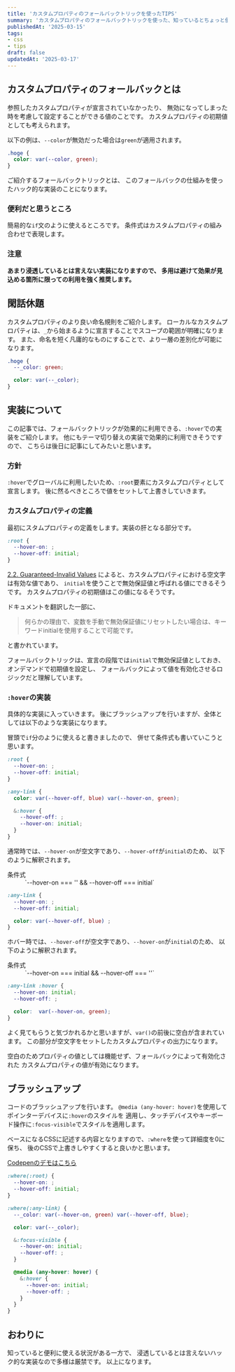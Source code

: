 ```yaml
---
title: 'カスタムプロパティのフォールバックトリックを使ったTIPS'
summary: 'カスタムプロパティのフォールバックトリックを使った、知っているとちょっと便利かもしれないTIPSをご紹介します。'
publishedAt: '2025-03-15'
tags:
- css
- tips
draft: false
updatedAt: '2025-03-17'
---
```


## カスタムプロパティのフォールバックとは
参照したカスタムプロパティが宣言されていなかったり、
無効になってしまった時を考慮して設定することができる値のことです。
カスタムプロパティの初期値としても考えられます。

以下の例は、`--color`が無効だった場合は`green`が適用されます。

```css
.hoge {
  color: var(--color, green);
}
```

ご紹介するフォールバックトリックとは、
このフォールバックの仕組みを使ったハック的な実装のことになります。

### 便利だと思うところ
簡易的な`if`文のように使えるところです。
条件式はカスタムプロパティの組み合わせで表現します。

### 注意
**あまり浸透しているとは言えない実装になりますので、
多用は避けて効果が見込める箇所に限っての利用を強く推奨します。**

## 閑話休題
カスタムプロパティのより良い命名規則をご紹介します。
ローカルなカスタムプロパティは、`_`から始まるように宣言することでスコープの範囲が明確になります。
また、命名を短く凡庸的なものにすることで、より一層の差別化が可能になります。

```css
.hoge {
  --_color: green;

  color: var(--_color);
}
```

## 実装について
この記事では、フォールバックトリックが効果的に利用できる、`:hover`での実装をご紹介します。
他にもテーマ切り替えの実装で効果的に利用できそうですので、
こちらは後日に記事にしてみたいと思います。

### 方針
`:hover`でグローバルに利用したいため、`:root`要素にカスタムプロパティとして宣言します。
後に然るべきところで値をセットして上書きしていきます。

### カスタムプロパティの定義
最初にスタムプロパティの定義をします。実装の肝となる部分です。

```css
:root {
  --hover-on: ;
  --hover-off: initial;
}
```
[2.2. Guaranteed-Invalid Values](https://www.w3.org/TR/css-varｋables/#guaranteed-invalid)
によると、カスタムプロパティにおける空文字は有効な値であり、
`initial`を使うことで無効保証値と呼ばれる値にできるそうです。
カスタムプロパティの初期値はこの値になるそうです。

ドキュメントを翻訳した一部に、

>何らかの理由で、変数を手動で無効保証値にリセットしたい場合は、キーワードinitialを使用することで可能です。

と書かれています。

フォールバックトリックは、宣言の段階では`initial`で無効保証値としておき、オンデマンドで初期値を設定し、
フォールバックによって値を有効化させるロジックだと理解しています。

### `:hover`の実装
具体的な実装に入っていきます。
後にブラッシュアップを行いますが、全体としては以下のような実装になります。

冒頭で`if`分のように使えると書きましたので、
併せて条件式も書いていこうと思います。

```css
:root {
  --hover-on: ;
  --hover-off: initial;
}

:any-link {
  color: var(--hover-off, blue) var(--hover-on, green);

  &:hover {
    --hover-off: ;
    --hover-on: initial;
  }
}
```
通常時では、`--hover-on`が空文字であり、`--hover-off`が`initial`のため、
以下のように解釈されます。

<dl>
<dt>条件式</dt>
<dd>`--hover-on === '' && --hover-off === initial`</dd>
</dl>

```css
:any-link {
  --hover-on: ;
  --hover-off: initial;

  color: var(--hover-off, blue) ;
}
```

ホバー時では、`--hover-off`が空文字であり、`--hover-on`が`initial`のため、
以下のように解釈されます。

<dl>
<dt>条件式</dt>
<dd>`--hover-on === initial && --hover-off === ''`</dd>
</dl>

```css
:any-link :hover {
  --hover-on: initial;
  --hover-off: ;

  color:  var(--hover-on, green);
}
```
よく見てもらうと気づかれるかと思いますが、`var()`の前後に空白が含まれています。
この部分が空文字をセットしたカスタムプロパティの出力になります。

空白のためプロパティの値としては機能せず、フォールバックによって有効化された
カスタムプロパティの値が有効になります。

## ブラッシュアップ
コードのブラッシュアップを行います。
`@media (any-hover: hover)`を使用してポインターデバイスに`:hover`のスタイルを
適用し、タッチデバイスやキーボード操作に`:focus-visible`でスタイルを適用します。

ベースになるCSSに記述する内容となりますので、`:where`を使って詳細度を0に保ち、
後のCSSで上書きしやすくすると良いかと思います。

[Codepenのデモはこちら](https://codepen.io/73log/pen/KwKZyyg)

```css
:where(:root) {
  --hover-on: ;
  --hover-off: initial;
}

:where(:any-link) {
  --_color: var(--hover-on, green) var(--hover-off, blue);

  color: var(--_color);

  &:focus-visible {
    --hover-on: initial;
    --hover-off: ;
  }

  @media (any-hover: hover) {
    &:hover {
      --hover-on: initial;
      --hover-off: ;
    }
  }
}
```

## おわりに
知っていると便利に使える状況がある一方で、
浸透しているとは言えないハック的な実装なので多様は厳禁です。
以上になります。
